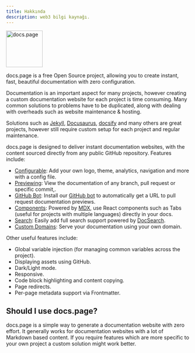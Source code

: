 ```yaml
---
title: Hakkında
description: web3 bilgi kaynağı.
---
```


<Image
  src="/assets/logo.svg"
  alt="docs.page"
  height="100"
/>

docs.page is a free Open Source project, allowing you to create instant, fast, beautiful documentation with zero configuration.

Documentation is an important aspect for many projects, however creating a custom documentation website
for each project is time consuming. Many common solutions to problems have to be duplicated, along with
dealing with overheads such as website maintenance & hosting.

Solutions such as [Jekyll](https://jekyllrb.com/docs/github-pages/), [Docusaurus](https://docusaurus.io/),
[docsify](https://docsify.js.org/#/) and many others are great projects, however still require custom setup for each project
and regular maintenance.

docs.page is designed to deliver instant documentation websites, with the content sourced directly from any public
GitHub repository. Features include:

- [Configurable](/configuration): Add your own logo, theme, analytics, navigation and more with a config file.
- [Previewing](/previews): View the documentation of any branch, pull request or specific commit,.
- [GitHub Bot](/github-bot): Install our [GitHub bot](https://github.com/apps/docs-page) to automatically get a URL to pull request documentation previews.
- [Components](/components): Powered by [MDX](https://github.com/mdx-js/mdx), use React components such as Tabs (useful for projects with multiple languages) directly in your docs.
- [Search](/search): Easily add full search support powered by [DocSearch](https://docsearch.algolia.com/).
- [Custom Domains](/custom-domains): Serve your documentation using your own domain.

Other useful features include:

- Global variable injection (for managing common variables across the project).
- Displaying assets using GitHub.
- Dark/Light mode.
- Responsive.
- Code block highlighting and content copying.
- Page redirects.
- Per-page metadata support via Frontmatter.

## Should I use docs.page?

docs.page is a simple way to generate a documentation website with zero effort. It generally works for documentation websites with a lot of Markdown based content.
If you require features which are more specific to your own project a custom solution might work better.